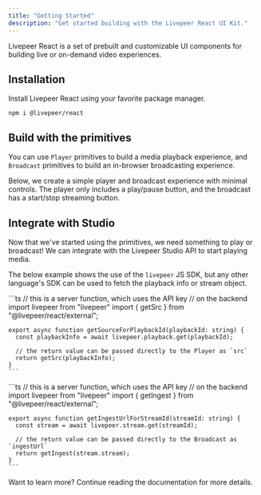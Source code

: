 ```yaml
---
title: "Getting Started"
description: "Get started building with the Livepeer React UI Kit."
---
```



Livepeer React is a set of prebuilt and customizable UI components for building
live or on-demand video experiences.

## Installation

Install Livepeer React using your favorite package manager.

```
npm i @livepeer/react
```

## Build with the primitives

You can use `Player` primitives to build a media playback experience, and
`Broadcast` primitives to build an in-browser broadcasting experience.

Below, we create a simple player and broadcast experience with minimal controls.
The player only includes a play/pause button, and the broadcast has a start/stop
streaming button.

<Tabs>
  <Tab title="Player.tsx">
    <ExampleWithCode type="player" id="getting_started" />
  </Tab>
  <Tab title="Broadcast.tsx">
    <ExampleWithCode type="broadcast" id="getting_started" />
  </Tab>
</Tabs>

## Integrate with Studio

Now that we've started using the primitives, we need something to play or
broadcast! We can integrate with the Livepeer Studio API to start playing media.

The below example shows the use of the `livepeer` JS SDK, but any other
language's SDK can be used to fetch the playback info or stream object.

<Tabs>
  <Tab title="get-source.ts">
    ```ts
    // this is a server function, which uses the API key
    // on the backend
    import livepeer from "livepeer"
    import { getSrc } from "@livepeer/react/external";

    export async function getSourceForPlaybackId(playbackId: string) {
      const playbackInfo = await livepeer.playback.get(playbackId);

      // the return value can be passed directly to the Player as `src`
      return getSrc(playbackInfo);
    }
    ```

  </Tab>
  <Tab title="get-ingest.ts">
    ```ts
    // this is a server function, which uses the API key
    // on the backend
    import livepeer from "livepeer"
    import { getIngest } from "@livepeer/react/external";

    export async function getIngestUrlForStreamId(streamId: string) {
      const stream = await livepeer.stream.get(streamId);

      // the return value can be passed directly to the Broadcast as `ingestUrl`
      return getIngest(stream.stream);
    }
    ```

  </Tab>
</Tabs>

Want to learn more? Continue reading the documentation for more details.
